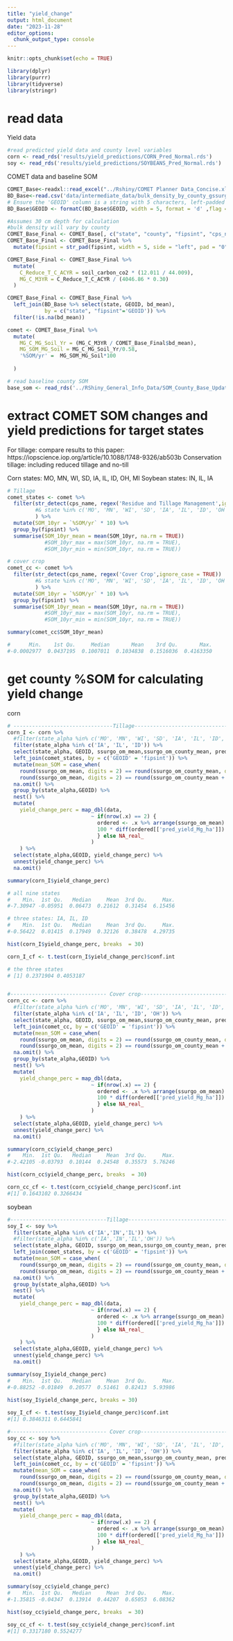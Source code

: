 ```yaml
---
title: "yield_change"
output: html_document
date: "2023-11-28"
editor_options: 
  chunk_output_type: console
---
```


```r
knitr::opts_chunk$set(echo = TRUE)

library(dplyr)
library(purrr)
library(tidyverse)
library(stringr)
```

# read data
Yield data
```r
#read predicted yield data and county level variables
corn <- read_rds('results/yield_predictions/CORN_Pred_Normal.rds')
soy <- read_rds('results/yield_predictions/SOYBEANS_Pred_Normal.rds')

```

COMET data and baseline SOM
```r
COMET_Base<-readxl::read_excel("../Rshiny/COMET Planner Data_Concise.xlsx", "All States Filtered")
BD_Base<-read.csv('data/intermediate_data/bulk_density_by_county_gssurgo_2024.csv')
# Ensure the 'GEOID' column is a string with 5 characters, left-padded with zeros
BD_Base$GEOID <- formatC(BD_Base$GEOID, width = 5, format = 'd' ,flag = '0')

#Assumes 30 cm depth for calculation 
#bulk density will vary by county
COMET_Base_Final <- COMET_Base[, c("state", "county", "fipsint", "cps_name", "planner_implementation", "soil_carbon_co2")]
COMET_Base_Final <- COMET_Base_Final %>%
  mutate(fipsint = str_pad(fipsint, width = 5, side = "left", pad = "0"))

COMET_Base_Final <- COMET_Base_Final %>%
  mutate(
    C_Reduce_T_C_ACYR = soil_carbon_co2 * (12.011 / 44.009),
    MG_C_M3YR = C_Reduce_T_C_ACYR / (4046.86 * 0.30)
  )

COMET_Base_Final <- COMET_Base_Final %>%
  left_join(BD_Base %>% select(state, GEOID, bd_mean),
            by = c("state", "fipsint"='GEOID')) %>%
  filter(!is.na(bd_mean))

comet <- COMET_Base_Final %>%
  mutate(
    MG_C_MG_Soil_Yr = (MG_C_M3YR / COMET_Base_Final$bd_mean),
    MG_SOM_MG_Soil = MG_C_MG_Soil_Yr/0.58,
    '%SOM/yr' =  MG_SOM_MG_Soil*100
    
  )

# read baseline county SOM
base_som <- read_rds('../RShiny_General_Info_Data/SOM_County_Base_Update.rds')
```

# extract COMET SOM changes and yield predictions for target states

For tillage: compare results to this paper: https://iopscience.iop.org/article/10.1088/1748-9326/ab503b
Conservation tillage: including reduced tillage and no-till

Corn states: MO, MN, WI, SD, IA, IL, ID, OH, MI
Soybean states: IN, IL, IA

```r
# Tillage
comet_states <- comet %>%
  filter(str_detect(cps_name, regex('Residue and Tillage Management',ignore_case = TRUE)) 
         #& state %in% c('MO', 'MN', 'WI', 'SD', 'IA', 'IL', 'ID', 'OH', 'MI')
         ) %>%
  mutate(SOM_10yr = `%SOM/yr` * 10) %>%
  group_by(fipsint) %>%
  summarise(SOM_10yr_mean = mean(SOM_10yr, na.rm = TRUE))
            #SOM_10yr_max = max(SOM_10yr, na.rm = TRUE),
            #SOM_10yr_min = min(SOM_10yr, na.rm = TRUE))

# cover crop
comet_cc <- comet %>%
  filter(str_detect(cps_name, regex('Cover Crop',ignore_case = TRUE)) 
         #& state %in% c('MO', 'MN', 'WI', 'SD', 'IA', 'IL', 'ID', 'OH', 'MI')
         ) %>%
  mutate(SOM_10yr = `%SOM/yr` * 10) %>%
  group_by(fipsint) %>%
  summarise(SOM_10yr_mean = mean(SOM_10yr, na.rm = TRUE))
            #SOM_10yr_max = max(SOM_10yr, na.rm = TRUE),
            #SOM_10yr_min = min(SOM_10yr, na.rm = TRUE))

summary(comet_cc$SOM_10yr_mean)

#      Min.    1st Qu.     Median       Mean    3rd Qu.       Max. 
#-0.0002977  0.0437195  0.1007011  0.1034838  0.1516036  0.4163350 

```

# get county %SOM for calculating yield change

corn
```r
# --------------------------------Tillage--------------------------------------#
corn_I <- corn %>% 
  #filter(state_alpha %in% c('MO', 'MN', 'WI', 'SD', 'IA', 'IL', 'ID', 'OH', 'MI')) %>%
  filter(state_alpha %in% c('IA', 'IL', 'ID')) %>%
  select(state_alpha, GEOID, ssurgo_om_mean,ssurgo_om_county_mean, pred_yield_Mg_ha) %>%
  left_join(comet_states, by = c('GEOID' = 'fipsint')) %>%
  mutate(mean_SOM = case_when(
    round(ssurgo_om_mean, digits = 2) == round(ssurgo_om_county_mean, digits = 2) ~ 'base',
    round(ssurgo_om_mean, digits = 2) == round(ssurgo_om_county_mean + SOM_10yr_mean, digits = 2) ~ 'new')) %>%
  na.omit() %>%
  group_by(state_alpha,GEOID) %>%
  nest() %>%
  mutate(
    yield_change_perc = map_dbl(data, 
                           ~ if(nrow(.x) == 2) {
                             ordered <- .x %>% arrange(ssurgo_om_mean)
                             100 * diff(ordered[['pred_yield_Mg_ha']]) / ordered[['pred_yield_Mg_ha']][1]
                             } else NA_real_
                           )
    ) %>%
  select(state_alpha,GEOID, yield_change_perc) %>%
  unnest(yield_change_perc) %>%
  na.omit() 

summary(corn_I$yield_change_perc)

# all nine states
#    Min.  1st Qu.   Median     Mean  3rd Qu.     Max. 
#-7.30947 -0.05951  0.06473  0.21612  0.31454  6.15456 

# three states: IA, IL, ID
#    Min.  1st Qu.   Median     Mean  3rd Qu.     Max. 
#-0.56422  0.01415  0.17949  0.32126  0.38478  4.29735 

hist(corn_I$yield_change_perc, breaks  = 30)

corn_I_cf <- t.test(corn_I$yield_change_perc)$conf.int

# the three states
# [1] 0.2371904 0.4053187


#------------------------------- Cover crop------------------------------------#
corn_cc <- corn %>% 
  #filter(state_alpha %in% c('MO', 'MN', 'WI', 'SD', 'IA', 'IL', 'ID', 'OH', 'MI')) %>%
  filter(state_alpha %in% c('IA', 'IL', 'ID', 'OH')) %>%
  select(state_alpha, GEOID, ssurgo_om_mean,ssurgo_om_county_mean, pred_yield_Mg_ha) %>%
  left_join(comet_cc, by = c('GEOID' = 'fipsint')) %>%
  mutate(mean_SOM = case_when(
    round(ssurgo_om_mean, digits = 2) == round(ssurgo_om_county_mean, digits = 2) ~ 'base',
    round(ssurgo_om_mean, digits = 2) == round(ssurgo_om_county_mean + SOM_10yr_mean, digits = 2) ~ 'new')) %>%
  na.omit() %>%
  group_by(state_alpha,GEOID) %>%
  nest() %>%
  mutate(
    yield_change_perc = map_dbl(data, 
                           ~ if(nrow(.x) == 2) {
                             ordered <- .x %>% arrange(ssurgo_om_mean)
                             100 * diff(ordered[['pred_yield_Mg_ha']]) / ordered[['pred_yield_Mg_ha']][1]
                             } else NA_real_
                           )
    ) %>%
  select(state_alpha,GEOID, yield_change_perc) %>%
  unnest(yield_change_perc) %>%
  na.omit() 

summary(corn_cc$yield_change_perc)
#    Min.  1st Qu.   Median     Mean  3rd Qu.     Max. 
#-2.42105 -0.03793  0.10144  0.24548  0.35573  5.76246 

hist(corn_cc$yield_change_perc, breaks  = 30)

corn_cc_cf <- t.test(corn_cc$yield_change_perc)$conf.int
#[1] 0.1643102 0.3266434
```

soybean
```r

#-------------------------------Tillage----------------------------------------#
soy_I <- soy %>% 
  filter(state_alpha %in% c('IA','IN','IL')) %>%
  #filter(state_alpha %in% c('IA','IN','IL','OH')) %>%
  select(state_alpha, GEOID, ssurgo_om_mean,ssurgo_om_county_mean, pred_yield_Mg_ha) %>%
  left_join(comet_states, by = c('GEOID' = 'fipsint')) %>%
  mutate(mean_SOM = case_when(
    round(ssurgo_om_mean, digits = 2) == round(ssurgo_om_county_mean, digits = 2) ~ 'base',
    round(ssurgo_om_mean, digits = 2) == round(ssurgo_om_county_mean + SOM_10yr_mean, digits = 2) ~ 'new')) %>%
  na.omit() %>%
  group_by(state_alpha,GEOID) %>%
  nest() %>%
  mutate(
    yield_change_perc = map_dbl(data, 
                           ~ if(nrow(.x) == 2) {
                             ordered <- .x %>% arrange(ssurgo_om_mean)
                             100 * diff(ordered[['pred_yield_Mg_ha']]) / ordered[['pred_yield_Mg_ha']][1]
                             } else NA_real_
                           )
    ) %>%
  select(state_alpha,GEOID, yield_change_perc) %>%
  unnest(yield_change_perc) %>%
  na.omit() 

summary(soy_I$yield_change_perc)
#    Min.  1st Qu.   Median     Mean  3rd Qu.     Max. 
#-0.88252 -0.01849  0.20577  0.51461  0.82413  5.93986 

hist(soy_I$yield_change_perc, breaks = 30)
  
soy_I_cf <- t.test(soy_I$yield_change_perc)$conf.int
#[1] 0.3846311 0.6445841

#------------------------------- Cover crop------------------------------------#
soy_cc <- soy %>% 
  #filter(state_alpha %in% c('MO', 'MN', 'WI', 'SD', 'IA', 'IL', 'ID', 'OH', 'MI')) %>%
  filter(state_alpha %in% c('IA', 'IL', 'ID', 'OH')) %>%
  select(state_alpha, GEOID, ssurgo_om_mean,ssurgo_om_county_mean, pred_yield_Mg_ha) %>%
  left_join(comet_cc, by = c('GEOID' = 'fipsint')) %>%
  mutate(mean_SOM = case_when(
    round(ssurgo_om_mean, digits = 2) == round(ssurgo_om_county_mean, digits = 2) ~ 'base',
    round(ssurgo_om_mean, digits = 2) == round(ssurgo_om_county_mean + SOM_10yr_mean, digits = 2) ~ 'new')) %>%
  na.omit() %>%
  group_by(state_alpha,GEOID) %>%
  nest() %>%
  mutate(
    yield_change_perc = map_dbl(data, 
                           ~ if(nrow(.x) == 2) {
                             ordered <- .x %>% arrange(ssurgo_om_mean)
                             100 * diff(ordered[['pred_yield_Mg_ha']]) / ordered[['pred_yield_Mg_ha']][1]
                             } else NA_real_
                           )
    ) %>%
  select(state_alpha,GEOID, yield_change_perc) %>%
  unnest(yield_change_perc) %>%
  na.omit() 

summary(soy_cc$yield_change_perc)
#    Min.  1st Qu.   Median     Mean  3rd Qu.     Max. 
#-1.35815 -0.04347  0.13914  0.44207  0.65053  6.08362

hist(soy_cc$yield_change_perc, breaks  = 30)

soy_cc_cf <- t.test(soy_cc$yield_change_perc)$conf.int
#[1] 0.3317180 0.5524277
```